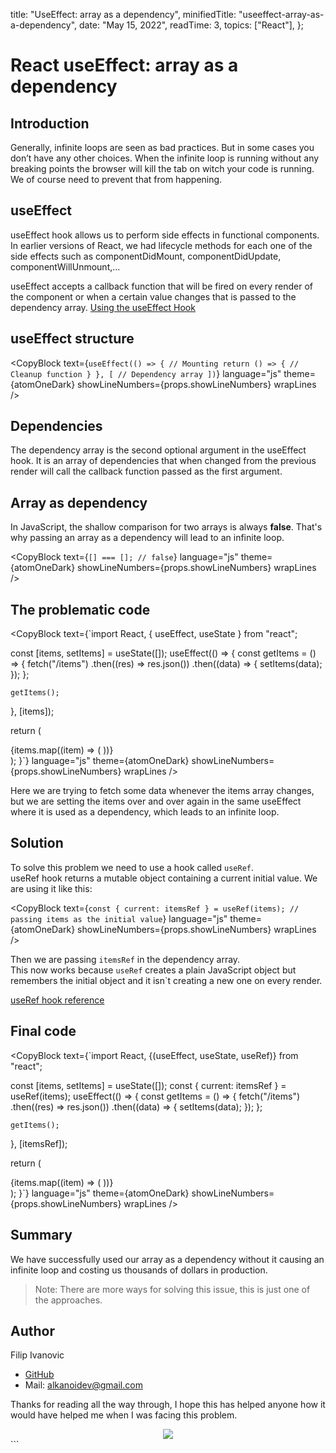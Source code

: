   title: "UseEffect: array as a dependency",
  minifiedTitle: "useeffect-array-as-a-dependency",
  date: "May 15, 2022",
  readTime: 3,
  topics: ["React"],
};


# React useEffect: array as a dependency

## Introduction

Generally, infinite loops are seen as bad practices. But in some cases you don’t have any other choices. When the infinite loop is running without any breaking points the browser will kill the tab on witch your code is running. We of course need to prevent that from happening.

## useEffect

useEffect hook allows us to perform side effects in functional components. In earlier versions of React, we had lifecycle methods for each one of the side effects such as componentDidMount, componentDidUpdate, componentWillUnmount,...

useEffect accepts a callback function that will be fired on every render of the component or when a certain value changes that is passed to the dependency array.
[Using the useEffect Hook](https://reactjs.org/docs/hooks-effect.html)

## useEffect structure

<CopyBlock
  text={`useEffect(() => {
    // Mounting
    return () => {
        // Cleanup function
    }
}, [ // Dependency array ])`}
  language="js"
  theme={atomOneDark}
  showLineNumbers={props.showLineNumbers}
  wrapLines
/>

## Dependencies

The dependency array is the second optional argument in the useEffect hook. It is an array of dependencies that when changed from the previous render will call the callback function passed as the first argument.

## Array as dependency

In JavaScript, the shallow comparison for two arrays is always **false**.
That's why passing an array as a dependency will lead to an infinite loop.

<CopyBlock
  text={`[] === []; // false`}
  language="js"
  theme={atomOneDark}
  showLineNumbers={props.showLineNumbers}
  wrapLines
/>

## The problematic code

<CopyBlock
  text={`import React, { useEffect, useState } from "react";

  const [items, setItems] = useState([]);
  useEffect(() => {
    const getItems = () => {
      fetch("/items")
        .then((res) => res.json())
        .then((data) => {
          setItems(data);
        });
    };

    getItems();

}, [items]);

return (

<div className="App">
  {items.map((item) => (
    <Item item={item} />
  ))}
</div>
); }`} language="js" theme={atomOneDark}
showLineNumbers={props.showLineNumbers}
wrapLines />

Here we are trying to fetch some data whenever the items array changes, but we are setting the items over and over again in the same useEffect where it is used as a dependency, which leads to an infinite loop.

## Solution

To solve this problem we need to use a hook called `useRef`.  
useRef hook returns a mutable object containing a current initial value.
We are using it like this:

<CopyBlock
  text={`const { current: itemsRef } = useRef(items);
// passing items as the initial value`}
  language="js"
  theme={atomOneDark}
  showLineNumbers={props.showLineNumbers}
  wrapLines
/>

Then we are passing `itemsRef` in the dependency array.  
This now works because `useRef` creates a plain JavaScript object but remembers the initial object and it isn`t creating a new one on every render.

[useRef hook reference](https://reactjs.org/docs/hooks-reference.html#useref)

## Final code

<CopyBlock
  text={`import React, {(useEffect, useState, useRef)} from "react";

  const [items, setItems] = useState([]);
  const { current: itemsRef } = useRef(items);
  useEffect(() => {
    const getItems = () => {
      fetch("/items")
        .then((res) => res.json())
        .then((data) => {
          setItems(data);
        });
    };

    getItems();

}, [itemsRef]);

return (

<div className="App">
  {items.map((item) => (
    <Item item={item} />
  ))}
</div>
); }`} language="js" theme={atomOneDark}
showLineNumbers={props.showLineNumbers}
wrapLines />

## Summary

We have successfully used our array as a dependency without it causing an infinite loop and costing us thousands of dollars in production.

> Note: There are more ways for solving this issue, this is just one of the approaches.

## Author

Filip Ivanovic

- [GitHub](https://github.com/alkanoidev/)
- Mail: alkanoidev@gmail.com

Thanks for reading all the way through, I hope this has helped anyone how it would have helped me when I was facing this problem.

<center>
  <img src="https://i.giphy.com/media/UIIUlAXbqc5rLqcAYJ/giphy.webp" />
</center>
```
